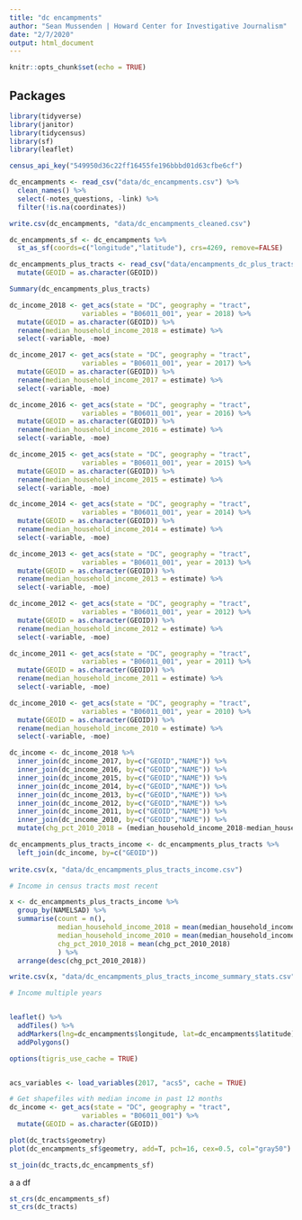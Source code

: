 ```yaml
---
title: "dc encampments"
author: "Sean Mussenden | Howard Center for Investigative Journalism"
date: "2/7/2020"
output: html_document
---
```


```r
knitr::opts_chunk$set(echo = TRUE)
```

## Packages

```r
library(tidyverse)
library(janitor)
library(tidycensus)
library(sf)
library(leaflet)

census_api_key("549950d36c22ff16455fe196bbbd01d63cfbe6cf")

```

```r

dc_encampments <- read_csv("data/dc_encampments.csv") %>%
  clean_names() %>%
  select(-notes_questions, -link) %>%
  filter(!is.na(coordinates))

write.csv(dc_encampments, "data/dc_encampments_cleaned.csv")

dc_encampments_sf <- dc_encampments %>%
  st_as_sf(coords=c("longitude","latitude"), crs=4269, remove=FALSE)

dc_encampments_plus_tracts <- read_csv("data/encampments_dc_plus_tracts.csv") %>%
  mutate(GEOID = as.character(GEOID))

Summary(dc_encampments_plus_tracts)

```
```r
dc_income_2018 <- get_acs(state = "DC", geography = "tract", 
                  variables = "B06011_001", year = 2018) %>%
  mutate(GEOID = as.character(GEOID)) %>%
  rename(median_household_income_2018 = estimate) %>% 
  select(-variable, -moe)

dc_income_2017 <- get_acs(state = "DC", geography = "tract", 
                  variables = "B06011_001", year = 2017) %>%
  mutate(GEOID = as.character(GEOID)) %>%
  rename(median_household_income_2017 = estimate) %>% 
  select(-variable, -moe)

dc_income_2016 <- get_acs(state = "DC", geography = "tract", 
                  variables = "B06011_001", year = 2016) %>%
  mutate(GEOID = as.character(GEOID)) %>%
  rename(median_household_income_2016 = estimate) %>% 
  select(-variable, -moe)

dc_income_2015 <- get_acs(state = "DC", geography = "tract", 
                  variables = "B06011_001", year = 2015) %>%
  mutate(GEOID = as.character(GEOID)) %>%
  rename(median_household_income_2015 = estimate) %>% 
  select(-variable, -moe)

dc_income_2014 <- get_acs(state = "DC", geography = "tract", 
                  variables = "B06011_001", year = 2014) %>%
  mutate(GEOID = as.character(GEOID)) %>%
  rename(median_household_income_2014 = estimate) %>% 
  select(-variable, -moe)

dc_income_2013 <- get_acs(state = "DC", geography = "tract", 
                  variables = "B06011_001", year = 2013) %>%
  mutate(GEOID = as.character(GEOID)) %>%
  rename(median_household_income_2013 = estimate) %>% 
  select(-variable, -moe)

dc_income_2012 <- get_acs(state = "DC", geography = "tract", 
                  variables = "B06011_001", year = 2012) %>%
  mutate(GEOID = as.character(GEOID)) %>%
  rename(median_household_income_2012 = estimate) %>% 
  select(-variable, -moe)

dc_income_2011 <- get_acs(state = "DC", geography = "tract", 
                  variables = "B06011_001", year = 2011) %>%
  mutate(GEOID = as.character(GEOID)) %>%
  rename(median_household_income_2011 = estimate) %>% 
  select(-variable, -moe)

dc_income_2010 <- get_acs(state = "DC", geography = "tract", 
                  variables = "B06011_001", year = 2010) %>%
  mutate(GEOID = as.character(GEOID)) %>%
  rename(median_household_income_2010 = estimate) %>% 
  select(-variable, -moe)

dc_income <- dc_income_2018 %>%
  inner_join(dc_income_2017, by=c("GEOID","NAME")) %>%
  inner_join(dc_income_2016, by=c("GEOID","NAME")) %>%
  inner_join(dc_income_2015, by=c("GEOID","NAME")) %>%
  inner_join(dc_income_2014, by=c("GEOID","NAME")) %>%
  inner_join(dc_income_2013, by=c("GEOID","NAME")) %>%
  inner_join(dc_income_2012, by=c("GEOID","NAME")) %>%
  inner_join(dc_income_2011, by=c("GEOID","NAME")) %>%
  inner_join(dc_income_2010, by=c("GEOID","NAME")) %>%
  mutate(chg_pct_2010_2018 = (median_household_income_2018-median_household_income_2010)/median_household_income_2010*100)

```


```r

dc_encampments_plus_tracts_income <- dc_encampments_plus_tracts %>%
  left_join(dc_income, by=c("GEOID"))
  
write.csv(x, "data/dc_encampments_plus_tracts_income.csv")


```


```r

# Income in census tracts most recent

x <- dc_encampments_plus_tracts_income %>%
  group_by(NAMELSAD) %>%
  summarise(count = n(),
            median_household_income_2018 = mean(median_household_income_2018),
            median_household_income_2010 = mean(median_household_income_2010),
            chg_pct_2010_2018 = mean(chg_pct_2010_2018)
            ) %>%
  arrange(desc(chg_pct_2010_2018))

write.csv(x, "data/dc_encampments_plus_tracts_income_summary_stats.csv")

# Income multiple years



```


```r
leaflet() %>%
  addTiles() %>%
  addMarkers(lng=dc_encampments$longitude, lat=dc_encampments$latitude) %>%
  addPolygons()
```

```r
options(tigris_use_cache = TRUE)


acs_variables <- load_variables(2017, "acs5", cache = TRUE)

# Get shapefiles with median income in past 12 months
dc_income <- get_acs(state = "DC", geography = "tract", 
                  variables = "B06011_001") %>%
  mutate(GEOID = as.character(GEOID))


```
```r

plot(dc_tracts$geometry)
plot(dc_encampments_sf$geometry, add=T, pch=16, cex=0.5, col="gray50")

```


```r
st_join(dc_tracts,dc_encampments_sf) 

```

a
a
df


```r

st_crs(dc_encampments_sf)
st_crs(dc_tracts)


```
